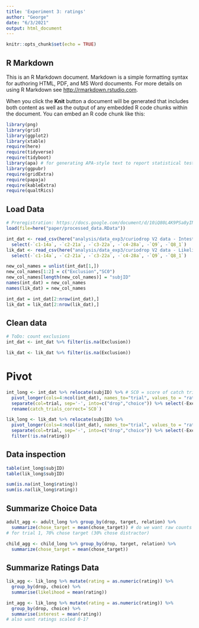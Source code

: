```yaml
---
title: 'Experiment 3: ratings'
author: "George"
date: "6/3/2021"
output: html_document
---
```


```r
knitr::opts_chunk$set(echo = TRUE)
```

## R Markdown

This is an R Markdown document. Markdown is a simple formatting syntax for authoring HTML, PDF, and MS Word documents. For more details on using R Markdown see <http://rmarkdown.rstudio.com>.

When you click the **Knit** button a document will be generated that includes both content as well as the output of any embedded R code chunks within the document. You can embed an R code chunk like this:

```r
library(png)
library(grid)
library(ggplot2)
library(xtable)
require(here)
require(tidyverse)
require(tidyboot)
library(apa) # for generating APA-style text to report statistical tests
library(ggpubr)
require(gridExtra)
require(papaja)
require(kableExtra)
require(qualtRics)
```

## Load Data

```r
# Preregistration: https://docs.google.com/document/d/10iQ80L4K9PSa8yINPcjURj7xl10hXxzFHqtsS3DnsII/edit
load(file=here("paper/processed_data.RData")) 

int_dat <- read_csv(here("analysis/data_exp3/curiodrop V2 data - Intestingness.csv")) %>% 
  select(-`c1-14a`, -`c2-21a`, -`c3-22a`, -`c4-28a`, -`Q9`, -`Q8_1`)
lik_dat <- read_csv(here("analysis/data_exp3/curiodrop V2 data - Likelihood.csv")) %>%
  select(-`c1-14a`, -`c2-21a`, -`c3-22a`, -`c4-28a`, -`Q9`, -`Q8_1`)

new_col_names = unlist(int_dat[1,])
new_col_names[1:2] = c("Exclusion","SC0")
new_col_names[length(new_col_names)] = "subjID"
names(int_dat) = new_col_names
names(lik_dat) = new_col_names

int_dat = int_dat[2:nrow(int_dat),]
lik_dat = lik_dat[2:nrow(lik_dat),]
```

## Clean data

```r
# ToDo: count exclusions
int_dat <- int_dat %>% filter(is.na(Exclusion))

lik_dat <- lik_dat %>% filter(is.na(Exclusion))
```

# Pivot

```r
int_long <- int_dat %>% relocate(subjID) %>% # SC0 = score of catch trials
  pivot_longer(cols=4:ncol(int_dat), names_to="trial", values_to = "rating") %>%
  separate(col=trial, sep='-', into=c("drop","choice")) %>% select(-Exclusion) %>%
  rename(catch_trials_correct=`SC0`)

lik_long <- lik_dat %>% relocate(subjID) %>%
  pivot_longer(cols=4:ncol(int_dat), names_to="trial", values_to = "rating") %>%
  separate(col=trial, sep='-', into=c("drop","choice")) %>% select(-Exclusion) %>%
  filter(!is.na(rating))
```

## Data inspection

```r
table(int_long$subjID)
table(lik_long$subjID)

sum(is.na(int_long$rating))
sum(is.na(lik_long$rating))
```

## Summarize Choice Data

```r
adult_agg <- adult_long %>% group_by(drop, target, relation) %>%
  summarize(chose_target = mean(chose_target)) # do we want raw counts for chose target vs. foil?
# for trial 1, 70% chose target (30% chose distractor)

child_agg <- child_long %>% group_by(drop, target, relation) %>%
  summarize(chose_target = mean(chose_target))
```

## Summarize Ratings Data

```r
lik_agg <- lik_long %>% mutate(rating = as.numeric(rating)) %>%
  group_by(drop, choice) %>%
  summarise(likelihood = mean(rating)) 

int_agg <- lik_long %>% mutate(rating = as.numeric(rating)) %>%
  group_by(drop, choice) %>%
  summarise(interest = mean(rating)) 
# also want ratings scaled 0-1?
```

